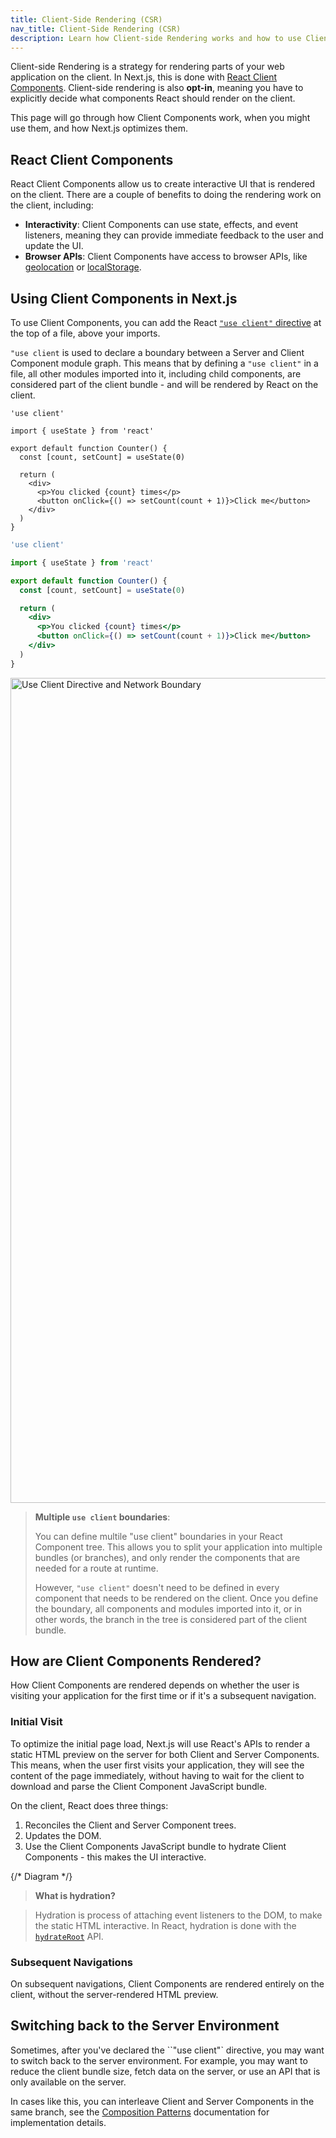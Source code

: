 ```yaml
---
title: Client-Side Rendering (CSR)
nav_title: Client-Side Rendering (CSR)
description: Learn how Client-side Rendering works and how to use Client Components in Next.js.
---
```


Client-side Rendering is a strategy for rendering parts of your web application on the client. In Next.js, this is done with [React Client Components](). Client-side rendering is also **opt-in**, meaning you have to explicitly decide what components React should render on the client.

This page will go through how Client Components work, when you might use them, and how Next.js optimizes them.

## React Client Components

React Client Components allow us to create interactive UI that is rendered on the client. There are a couple of benefits to doing the rendering work on the client, including:

- **Interactivity**: Client Components can use state, effects, and event listeners, meaning they can provide immediate feedback to the user and update the UI.
- **Browser APIs**: Client Components have access to browser APIs, like [geolocation](https://developer.mozilla.org/en-US/docs/Web/API/Geolocation_API) or [localStorage](https://developer.mozilla.org/en-US/docs/Web/API/Window/localStorage).

## Using Client Components in Next.js

To use Client Components, you can add the React [`"use client"` directive](https://react.dev/reference/react/use-client) at the top of a file, above your imports.

`"use client` is used to declare a boundary between a Server and Client Component module graph. This means
that by defining a `"use client"` in a file, all other modules imported into it, including child components, are considered part of the client bundle - and will be rendered by React on the client.

```tsx filename="app/counter.tsx" highlight={1} switcher
'use client'

import { useState } from 'react'

export default function Counter() {
  const [count, setCount] = useState(0)

  return (
    <div>
      <p>You clicked {count} times</p>
      <button onClick={() => setCount(count + 1)}>Click me</button>
    </div>
  )
}
```

```jsx filename="app/counter.js" highlight={1} switcher
'use client'

import { useState } from 'react'

export default function Counter() {
  const [count, setCount] = useState(0)

  return (
    <div>
      <p>You clicked {count} times</p>
      <button onClick={() => setCount(count + 1)}>Click me</button>
    </div>
  )
}
```

<Image
  alt="Use Client Directive and Network Boundary"
  srcLight="/docs/light/use-client-directive.png"
  srcDark="/docs/dark/use-client-directive.png"
  width="1600"
  height="1320"
/>

> **Multiple `use client` boundaries**:
>
> You can define multile "use client" boundaries in your React Component tree. This allows you to split your application into multiple bundles (or branches), and only render the components that are needed for a route at runtime.
>
> However, `"use client"` doesn't need to be defined in every component that needs to be rendered on the client. Once you define the boundary, all components and modules imported into it, or in other words, the branch in the tree is considered part of the client bundle.

## How are Client Components Rendered?

How Client Components are rendered depends on whether the user is visiting your application for the first time or if it's a subsequent navigation.

### Initial Visit

To optimize the initial page load, Next.js will use React's APIs to render a static HTML preview on the server for both Client and Server Components. This means, when the user first visits your application, they will see the content of the page immediately, without having to wait for the client to download and parse the Client Component JavaScript bundle.

On the client, React does three things:

1. Reconciles the Client and Server Component trees.
2. Updates the DOM.
3. Use the Client Components JavaScript bundle to hydrate Client Components - this makes the UI interactive.

{/* Diagram */}

> **What is hydration?**

> Hydration is process of attaching event listeners to the DOM, to make the static HTML interactive. In React, hydration is done with the [`hydrateRoot`](https://react.dev/reference/react-dom/client/hydrateRoot) API.

### Subsequent Navigations

On subsequent navigations, Client Components are rendered entirely on the client, without the server-rendered HTML preview.

## Switching back to the Server Environment

Sometimes, after you've declared the ``"use client"` directive, you may want to switch back to the server environment. For example, you may want to reduce the client bundle size, fetch data on the server, or use an API that is only available on the server.

In cases like this, you can interleave Client and Server Components in the same branch, see the [Composition Patterns](/docs/app/building-your-application/rendering#composition-patterns) documentation for implementation details.
